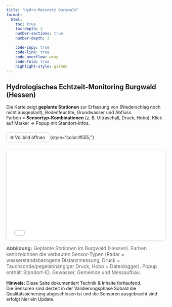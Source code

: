 ```yaml
---
title: "Hydro-Messnetz Burgwald"
format:
  html:
    toc: true
    toc-depth: 3
    number-sections: true      
    number-depth: 3           

    code-copy: true
    code-link: true
    code-overflow: wrap
    code-fold: true
    highlight-style: github
---
```


## Hydrologisches Echtzeit-Monitoring Burgwald (Hessen)

Die Karte zeigt **geplante Stationen** zur Erfassung von (Niederschlag noch nicht ausgeplant), Bodenfeuchte, Grundwasser und Abfluss.\
Farben = **Sensortyp-Kombinationen** (z. B. Ultraschall, Druck, Hobo). Klick auf Marker ⇒ Popup mit Standort-Infos.

::: {style="display:flex; gap:.75rem; align-items:center; margin:.35rem 0 1rem;"}
<a href="assets/karte_burgwald_sonden.html" target="_blank" rel="noopener"
     style="text-decoration:none; padding:.4rem .7rem; border:1px solid #ccc; border-radius:8px;"> 🌐 Vollbild öffnen </a> {style="color:#555;"}
:::

::: {style="position:relative; padding-top:56.25%; border:1px solid #ddd; border-radius:12px; overflow:hidden; box-shadow:0 2px 10px rgba(0,0,0,.06);"}
<iframe src="assets/karte_burgwald_sonden.html" title="Geplante Monitoring-Stationen Burgwald (interaktive Karte)" aria-label="Interaktive Karte mit geplanten Stationen im Burgwald, farblich nach Sensor-Typen" style="position:absolute; top:0; left:0; width:100%; height:100%; border:0;" loading="lazy" referrerpolicy="no-referrer" allowfullscreen>

</iframe>
:::

<figcaption style="margin-top:.6rem; color:#666; font-size:.95rem;">

<b>Abbildung:</b> Geplante Stationen im Burgwald (Hessen). Farben kennzeichnen die verbauten Sensor-Typen (Radar = wasserstandsbezogene Distanzmessung, Druck = Tauchsonde/pegelabhängiger Druck, Hobo = Datenlogger). Popup enthält Standort-ID, Gewässer, Gemeinde und Messaufbau.

</figcaption>

::: {.callout-important appearance="minimal"}
**Hinweis:** Diese Seite dokumentiert Technik & Inhalte fortlaufend.\
Die Sensoren sind derzeit in der Validierungsphase Sobald die Qualitätssicherung abgeschlosen ist und die Sensoren ausgebracht sind erfolgt hier ein Update.
:::
